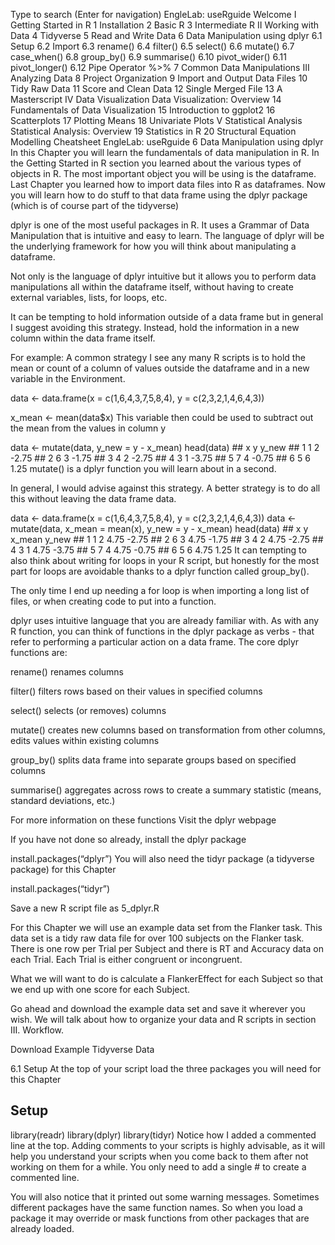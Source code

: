 
Type to search (Enter for navigation)
EngleLab: useRguide
Welcome
I Getting Started in R
1 Installation
2 Basic R
3 Intermediate R
II Working with Data
4 Tidyverse
5 Read and Write Data
6 Data Manipulation using dplyr
6.1 Setup
6.2 Import
6.3 rename()
6.4 filter()
6.5 select()
6.6 mutate()
6.7 case_when()
6.8 group_by()
6.9 summarise()
6.10 pivot_wider()
6.11 pivot_longer()
6.12 Pipe Operator %>%
7 Common Data Manipulations
III Analyzing Data
8 Project Organization
9 Import and Output Data Files
10 Tidy Raw Data
11 Score and Clean Data
12 Single Merged File
13 A Masterscript
IV Data Visualization
Data Visualization: Overview
14 Fundamentals of Data Visualization
15 Introduction to ggplot2
16 Scatterplots
17 Plotting Means
18 Univariate Plots
V Statistical Analysis
Statistical Analysis: Overview
19 Statistics in R
20 Structural Equation Modelling
Cheatsheet
EngleLab: useRguide
6 Data Manipulation using dplyr
In this Chapter you will learn the fundamentals of data manipulation in R. In the Getting Started in R section you learned about the various types of objects in R. The most important object you will be using is the dataframe. Last Chapter you learned how to import data files into R as dataframes. Now you will learn how to do stuff to that data frame using the dplyr package (which is of course part of the tidyverse)



dplyr is one of the most useful packages in R. It uses a Grammar of Data Manipulation that is intuitive and easy to learn. The language of dplyr will be the underlying framework for how you will think about manipulating a dataframe.

Not only is the language of dplyr intuitive but it allows you to perform data manipulations all within the dataframe itself, without having to create external variables, lists, for loops, etc.

It can be tempting to hold information outside of a data frame but in general I suggest avoiding this strategy. Instead, hold the information in a new column within the data frame itself.

For example: A common strategy I see any many R scripts is to hold the mean or count of a column of values outside the dataframe and in a new variable in the Environment.

data <- data.frame(x = c(1,6,4,3,7,5,8,4), y = c(2,3,2,1,4,6,4,3))

x_mean <- mean(data$x)
This variable then could be used to subtract out the mean from the values in column y

data <- mutate(data, y_new = y - x_mean)
head(data)
##   x y y_new
## 1 1 2 -2.75
## 2 6 3 -1.75
## 3 4 2 -2.75
## 4 3 1 -3.75
## 5 7 4 -0.75
## 6 5 6  1.25
mutate() is a dplyr function you will learn about in a second.

In general, I would advise against this strategy. A better strategy is to do all this without leaving the data frame data.

data <- data.frame(x = c(1,6,4,3,7,5,8,4), y = c(2,3,2,1,4,6,4,3))
data <- mutate(data,
               x_mean = mean(x),
               y_new = y - x_mean)
head(data)
##   x y x_mean y_new
## 1 1 2   4.75 -2.75
## 2 6 3   4.75 -1.75
## 3 4 2   4.75 -2.75
## 4 3 1   4.75 -3.75
## 5 7 4   4.75 -0.75
## 6 5 6   4.75  1.25
It can tempting to also think about writing for loops in your R script, but honestly for the most part for loops are avoidable thanks to a dplyr function called group_by().

The only time I end up needing a for loop is when importing a long list of files, or when creating code to put into a function.

dplyr uses intuitive language that you are already familiar with. As with any R function, you can think of functions in the dplyr package as verbs - that refer to performing a particular action on a data frame. The core dplyr functions are:

rename() renames columns

filter() filters rows based on their values in specified columns

select() selects (or removes) columns

mutate() creates new columns based on transformation from other columns, edits values within existing columns

group_by() splits data frame into separate groups based on specified columns

summarise() aggregates across rows to create a summary statistic (means, standard deviations, etc.)

For more information on these functions Visit the dplyr webpage

If you have not done so already, install the dplyr package

install.packages("dplyr")
You will also need the tidyr package (a tidyverse package) for this Chapter

install.packages("tidyr")

Save a new R script file as 5_dplyr.R

For this Chapter we will use an example data set from the Flanker task. This data set is a tidy raw data file for over 100 subjects on the Flanker task. There is one row per Trial per Subject and there is RT and Accuracy data on each Trial. Each Trial is either congruent or incongruent.

What we will want to do is calculate a FlankerEffect for each Subject so that we end up with one score for each Subject.

Go ahead and download the example data set and save it wherever you wish. We will talk about how to organize your data and R scripts in section III. Workflow.


Download Example Tidyverse Data

6.1 Setup
At the top of your script load the three packages you will need for this Chapter

## Setup
library(readr)
library(dplyr)
library(tidyr)
Notice how I added a commented line at the top. Adding comments to your scripts is highly advisable, as it will help you understand your scripts when you come back to them after not working on them for a while. You only need to add a single # to create a commented line.

You will also notice that it printed out some warning messages. Sometimes different packages have the same function names. So when you load a package it may override or mask functions from other packages that are already loaded.

